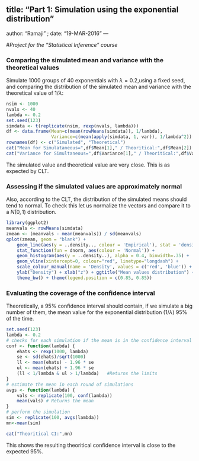 ## title: "Part 1: Simulation using the exponential distribution"
author: "Ramaji" 
;
date: "19-MAR-2016"
---

#*Project for the "Statistical Inference" course*

### Comparing the simulated mean and variance with the theoretical values

Simulate 1000 groups of 40 exponentials with $\lambda = 0.2$,using a fixed seed, and comparing the distribution of the simulated mean
and variance with the theoretical value of $1 / \lambda$:

```{r results='asis'}
nsim <- 1000
nvals <- 40
lambda <- 0.2
set.seed(123)
simdata <- t(replicate(nsim, rexp(nvals, lambda)))
df <- data.frame(Mean=c(mean(rowMeans(simdata)), 1/lambda),
                 Variance=c(mean(apply(simdata, 1, var)), 1/lambda^2))
rownames(df) <- c("Simulated", "Theoretical")
cat("Mean for Simulataneous=",df$Mean[1]," / Theoritical:",df$Mean[2])
cat("Variance for Simultaneous=",df$Variance[1]," / Theoritical:",df$Variance[2])
```

The simulated value and theoretical value are very close. This is as expected by CLT.

### Assessing if the simulated values are approximately normal

Also, according to the CLT, the distribution of the simulated means should tend to normal. To check this let us normalize the vectors and compare it to a $N(0,1)$ distribution.

```{r}
library(ggplot2)
meanvals <- rowMeans(simdata)
zmean <- (meanvals - mean(meanvals)) / sd(meanvals)
qplot(zmean, geom = "blank") +
    geom_line(aes(y = ..density.., colour = 'Empirical'), stat = 'density') +  
    stat_function(fun = dnorm, aes(colour = 'Normal')) +                       
    geom_histogram(aes(y = ..density..), alpha = 0.4, binwidth=.35) +
    geom_vline(xintercept=0, colour="red", linetype="longdash") +
    scale_colour_manual(name = 'Density', values = c('red', 'blue')) +
    ylab("Density") + xlab("z") + ggtitle("Mean values distribution") +
    theme_bw() + theme(legend.position = c(0.85, 0.85))
```

### Evaluating the coverage of the confidence interval

Theoretically, a 95% confidence interval should contain, if we simulate a big number of them, the mean value for the exponential distribution ($1 / \lambda$) 95% of the time.

```{r}
set.seed(123)
lambda <- 0.2
# checks for each simulation if the mean is in the confidence interval
conf <- function(lambda) {   
    ehats <- rexp(1000, lambda)
    se <- sd(ehats)/sqrt(1000)
    ll <- mean(ehats) - 1.96 * se
    ul <- mean(ehats) + 1.96 * se
    (ll < 1/lambda & ul > 1/lambda)   #Returns the limits
}
# estimate the mean in each round of simulations
avgs <- function(lambda) {
    vals <- replicate(100, conf(lambda))
    mean(vals) # Returns the mean
}
# perform the simulation
sim <- replicate(100, avgs(lambda))
mn<-mean(sim)
```
```{r echo=FALSE}
cat("Theoritical CI:",mn)
```
This shows the resulting theoritical confidence interval is close to the expected 95%.
